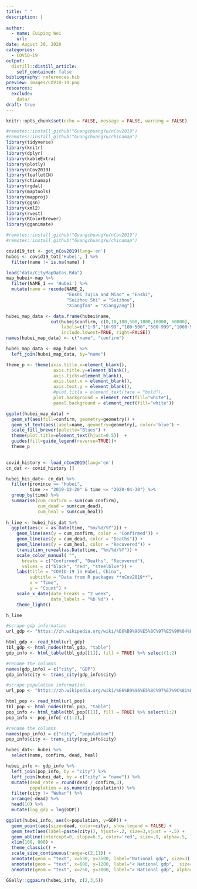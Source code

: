 ```yaml
---
title: " "
description: |
  
author:
  - name: Cuiping Wei
    url: 
date: August 30, 2020
categories: 
  - COVID-19
output:
  distill::distill_article:
    self_contained: false
bibliography: references.bib
preview: images/COVID-19.png
resources:
  exclude:
    data/
draft: true
---
```


```r
knitr::opts_chunk$set(echo = FALSE, message = FALSE, warning = FALSE)
```

```r
#remotes::install_github("GuangchuangYu/nCov2019")
#remotes::install_github("GuangchuangYu/chinamap")
library(tidyverse)
library(knitr)
library(dplyr)
library(kableExtra)
library(plotly)
library(nCov2019)
library(leafletCN)
library(chinamap)
library(rgdal)
library(maptools)
library(mapproj)
library(ggsn)
library(xml2)
library(rvest)
library(RColorBrewer)
library(gganimate)
```

```r
#remotes::install_github("GuangchuangYu/nCov2019")
#remotes::install_github("GuangchuangYu/chinamap")

```

```r
covid19_tot <- get_nCov2019(lang='en')
hubei <- covid19_tot['Hubei', ] %>%
  filter(name != is.na(name) )
```

```r
load("data/CityMapDatas.Rda")  
map_hubei<-map %>% 
  filter(NAME_1 == 'Hubei') %>% 
  mutate(name = recode(NAME_2,
                       "Enshi Tujia and Miao" = "Enshi",
                       "Suizhou Shi" = "Suizhou",
                       "Xiangfan" = "Xiangyang"))
```


```r
hubei_map_data <- data.frame(hubei$name,
                 cut(hubei$confirm, c(0,10,100,500,1000,10000, 60000),
                     labels=c("1~9","10~99","100~500","500~999","1000~9999","≥10000"),
                     include.lowest=TRUE, right=FALSE))  
names(hubei_map_data) <- c("name", "confirm")
```

```r
hubei_map_data <- map_hubei %>%
  left_join(hubei_map_data, by="name") 
```


```r
theme_p <- theme(axis.title.x=element_blank(),
                  axis.title.y=element_blank(),
                  axis.ticks=element_blank(),
                  axis.text.x = element_blank(),
                  axis.text.y = element_blank(),
                  #plot.title = element_text(face = "bold"),
                  plot.background = element_rect(fill="white"),
                  panel.background = element_rect(fill="white"))
```

```r

ggplot(hubei_map_data) +
  geom_sf(aes(fill=confirm, geometry=geometry)) +
  geom_sf_text(aes(label=name, geometry=geometry), color='blue') +
  scale_fill_brewer(palette="Blues") +
  theme(plot.title=element_text(hjust=0.5))  +
  guides(fill=guide_legend(reverse=TRUE))+
  theme_p
  
```

```r
covid_history <- load_nCov2019(lang='en')
cn_dat <- covid_history []
```

```r
hubei_his_dat<- cn_dat %>% 
  filter(province == "Hubei",
         time >= "2019-12-20" & time <= "2020-04-30") %>% 
  group_by(time) %>% 
  summarise(cum_confirm = sum(cum_confirm),
            cum_dead = sum(cum_dead),
            cum_heal = sum(cum_heal))
  
h_line <- hubei_his_dat %>% 
  ggplot(aes(x = as.Date(time, "%m/%d/%Y"))) +
    geom_line(aes(y = cum_confirm, color = "Confirmed")) +
    geom_line(aes(y = cum_dead, color = "Deaths")) +
    geom_line(aes(y = cum_heal, color = "Recovered")) +
    transition_reveal(as.Date(time, "%m/%d/%Y")) +
    scale_color_manual( "", 
      breaks = c("Confirmed", "Deaths", "Recovered"),
      values = c("black", "red", "steelblue")) +
    labs(title = "COVID-19 in Hubei, China",
         subtitle = "Data from R packages **nCov2019**",
         x = "Time",
         y = "Count") +
    scale_x_date(date_breaks = "2 week",
                 date_labels = "%b %d") +
    theme_light()

h_line
```



```r
#scrape gdp information
url_gdp <- "https://zh.wikipedia.org/wiki/%E6%B9%96%E5%8C%97%E5%90%84%E5%B8%82%E5%B7%9E%E5%9C%B0%E5%8C%BA%E7%94%9F%E4%BA%A7%E6%80%BB%E5%80%BC%E5%88%97%E8%A1%A8"

html_gdp <- read_html(url_gdp)
tbl_gdp <- html_nodes(html_gdp, "table")
gdp_info <- html_table(tbl_gdp[[1]], fill = TRUE) %>% select(1:2)

#rename the columns
names(gdp_info) = c("city", "GDP")
gdp_info$city <- trans_city(gdp_info$city)


```

```r
#scrape population information
url_pop <- "https://zh.wikipedia.org/wiki/%E6%B9%96%E5%8C%97%E7%9C%81%E5%90%84%E5%B8%82%E5%B7%9E%E4%BA%BA%E5%8F%A3%E5%88%97%E8%A1%A8"

html_pop <- read_html(url_pop)
tbl_pop <- html_nodes(html_pop, "table")
pop_info <- html_table(tbl_pop[[1]], fill = TRUE) %>% select(1:2)
pop_info <- pop_info[-c(1:2),]

#rename the columns
names(pop_info) = c("city", "population")
pop_info$city <- trans_city(pop_info$city)
```


```r
hubei_dat<- hubei %>% 
  select(name, confirm, dead, heal)
```

```r
hubei_info <- gdp_info %>% 
  left_join(pop_info, by = "city") %>% 
  left_join(hubei_dat, by = c("city" = "name")) %>% 
  mutate(dead_rate = round(dead / confirm,3),
         population = as.numeric(population)) %>% 
  filter(city != "Wuhan") %>% 
  arrange(-dead) %>% 
  head(10) %>% 
  mutate(log_gdp = log(GDP))
```


```r
ggplot(hubei_info, aes(x=population, y=GDP)) +
  geom_point(aes(size=dead, color=city), show.legend = FALSE) +
  geom_text(aes(label=paste(city)), hjust=-.2, size=3,vjust = -.5) +
  geom_abline(intercept=0, slope=6.5, color='red', size=.9, alpha=.5, linetype="dotted") +
  xlim(100, 800) +
  theme_classic() +
  scale_size_continuous(range=c(2,11)) +
  annotate(geom = "text", x=530, y=3500, label="National gdp", size=3) +
  annotate(geom = "text", x=600, y=1200, label="< National gdp",  size=4) +
  annotate(geom = "text", x=250, y=3000, label="> National gdp", alpha=.8, size=4)
```

```r
GGally::ggpairs(hubei_info, c(2,3,5))
```


